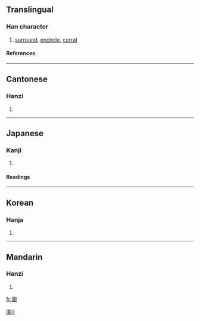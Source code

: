 {{see|囲|围}}

==Translingual==
===Han character===
{{Han char|rn=31|rad=囗|as=09|sn=12|four=6050<sub>6</sub>|canj=田木一手 (WDMQ)}}
# [[surround]], [[encircle]], [[corral]]
====References====
{{Han ref|kx=0220.010|dkj=04806|dj=0451.040|hdz=10722.140|uh=570D|ud=22285|bh=B3F2|bd=46066}}
----
==Cantonese==
===Hanzi===
{{yue-hanzi|jyut=|y=wai4}}
# {{defn|Cantonese}}
----
==Japanese==
===Kanji===
{{ja-kanji|grade=|rs=囗09}}
# {{defn|Japanese}} 
====Readings====
{{ja-readings|on=[[い]] (i)|kun=[[かこむ]] (kakomu)}}
----
==Korean==
===Hanja===
{{ko-hanja|hangeul=위|eumhun=둘레,에워쌀|rv=wi|mr=wi}}
# {{defn|Korean}}
----

==Mandarin==
===Hanzi===
{{cmn-hanzi|sim=围|pin=[[huán]] (huan2), [[wéi]] (wei2)|wg=huan<sup>2</sup>, wei<sup>2</sup>}}
# {{defn|Mandarin}}

[[fr:圍]]

[[Category:CJKV characters simplified differently in Japan and China|圍0]]